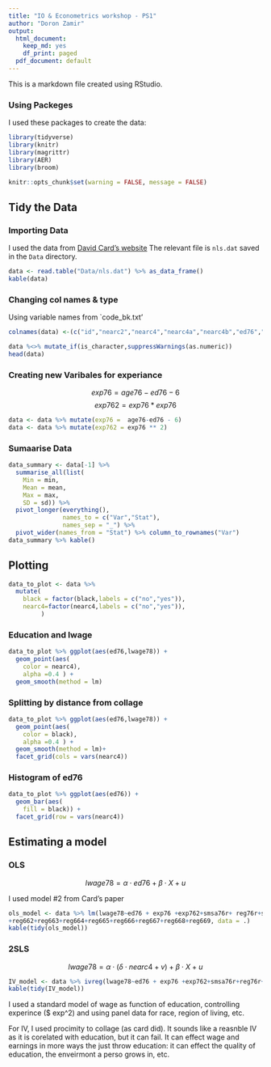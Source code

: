```yaml
---
title: "IO & Econometrics workshop - PS1"
author: "Doron Zamir"
output:
  html_document:
    keep_md: yes
    df_print: paged
  pdf_document: default
---
```

This is a markdown file created using RStudio.

### Using Packeges
I used these packages to create the data:

```r
library(tidyverse)
library(knitr)
library(magrittr)
library(AER)
library(broom)
```
```r
knitr::opts_chunk$set(warning = FALSE, message = FALSE)
```

## Tidy the Data
### Importing Data
 
I used the data from [David Card's website](https://davidcard.berkeley.edu/data_sets.html) 
The relevant file is `nls.dat` saved in the `Data` directory.

```r
data <- read.table("Data/nls.dat") %>% as_data_frame()
kable(data)
```
### Changing col names & type

Using variable names from `code_bk.txt'

```r
colnames(data) <-(c("id","nearc2","nearc4","nearc4a","nearc4b","ed76","ed66","age76","daded","nodaded","momed","nomomed","weight","momdad14","sinmom14","step14","reg661","reg662","reg663","reg664","reg665","reg666","reg667","reg668","reg669","south66","work76","work78","lwage76","lwage78","famed","black","smsa76r","smsa78r","reg76r","reg78r","reg80r","smsa66r","wage76","wage78","wage80","noint78","noint80","enroll76","enroll78","enroll80","kww","iq","marsta76","marsta78","marsta80","libcrd14"))

data %<>% mutate_if(is_character,suppressWarnings(as.numeric))
head(data)
```
### Creating new Varibales for experiance
$$exp76=age76-ed76-6$$
$$exp762=exp76*exp76$$
```r
data <- data %>% mutate(exp76 =  age76-ed76 - 6)
data <- data %>% mutate(exp762 = exp76 ** 2)
```

### Sumaarise Data

```r
data_summary <- data[-1] %>%
  summarise_all(list(
    Min = min, 
    Mean = mean, 
    Max = max,
    SD = sd)) %>%
  pivot_longer(everything(),
               names_to = c("Var","Stat"),
               names_sep = "_") %>%
  pivot_wider(names_from = "Stat") %>% column_to_rownames("Var") 
data_summary %>% kable()
```

## Plotting


```r
data_to_plot <- data %>% 
  mutate(
    black = factor(black,labels = c("no","yes")),
    nearc4=factor(nearc4,labels = c("no","yes")),
         )
```
### Education and lwage

```r
data_to_plot %>% ggplot(aes(ed76,lwage78)) +
  geom_point(aes(
    color = nearc4),
    alpha =0.4 ) +
  geom_smooth(method = lm)
```

### Splitting by distance from collage

```r
data_to_plot %>% ggplot(aes(ed76,lwage78)) +
  geom_point(aes(
    color = black),
    alpha =0.4 ) +
  geom_smooth(method = lm)+
  facet_grid(cols = vars(nearc4))
```

### Histogram of ed76

```r
data_to_plot %>% ggplot(aes(ed76)) + 
  geom_bar(aes(
    fill = black)) + 
  facet_grid(row = vars(nearc4))

```

## Estimating a model
### OLS
$$ lwage78 = \alpha \cdot ed76 + \beta \cdot X  + u$$

I used model #2 from Card's paper 
```r
ols_model <- data %>% lm(lwage78~ed76 + exp76 +exp762+smsa76r+ reg76r+smsa66r+              
+reg662+reg663+reg664+reg665+reg666+reg667+reg668+reg669, data = .)
kable(tidy(ols_model))
```

### 2SLS

$$ lwage78 = \alpha \cdot (\delta \cdot nearc4 + v) + \beta \cdot X  + u$$
```r
IV_model <- data %>% ivreg(lwage78~ed76 + exp76 +exp762+smsa76r+reg76r+smsa66r+reg662+reg663+reg664+reg665+reg666+reg667+reg668+reg669|exp76 +exp762+smsa76r+reg76r+smsa66r+reg662+reg663+reg664+reg665+reg666+reg667+reg668+reg669 + nearc4, data = .)
kable(tidy(IV_model))
```


I used a standard model of wage as function of education, controlling experince ($ exp^2) and using panel data for race, region of living, etc.

For IV, I used procimity to collage (as card did). It sounds like a reasnble IV as it is corelated with education, but it can fail. 
It can effect wage and earnings in more ways the just throw education: it can effect the quality of education, the enveirmont a perso grows in, etc.

